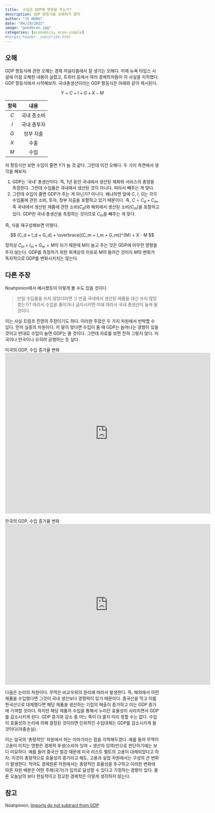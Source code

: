 ```yaml
---
title:  수입은 GDP에 영향을 주는가? 
description: GDP 항등식을 오해하지 말자  
author: "JS HUHH"
date: "04/29/2022"
image: "goodecon.jpg"
categories: [economics, econ-simple]
#margin-header: subscribe.html
---
```


## 오해 

GDP 항등식에 관한 오해는 경제 저널리즘에서 잘 생기는 오해다. 어제 뉴욕 타임스 사설에 이걸 오해한 내용이 실렸고, 트위터 등에서 여러 경제학자들이 이 사실을 지적했다. GDP 항등식에서 시작해보자. 국내총생산이라는 GDP 항등식은 아래와 같이 제시된다. 

$$
Y = C + I + G + X - M
$$

|항목|내용|
|:--:|:--:|
|$C$|국내 총소비|
|$I$|국내 총투자|
|$G$|정부 지출|
|$X$|수출|
|$M$|수입|

저 항등식만 보면 수입이 줄면 $Y$가 늘 것 같다. 그런데 이건 오해다. 두 가지 측면에서 생각을 해보자. 

1. GDP는 '국내' 총생산이다. 즉, 1년 동안 국내에서 생산된 재화와 서비스의 총량을 측정한다. 그런데 수입품은 국내에서 생산된 것이 아니다. 따라서 빼주는 게 맞다. 
2. 그런데 수입이 줄면 GDP가 주는 게 아닌가? 아니다. 왜냐하면 앞에 $C$, $I$, $G$는 각각 수입품에 관한 소비, 투자, 정부 지출을 포함하고 있기 때문이다. 즉, $C = C_{d} + C_{m}$, 즉 국내에서 생산된 제품에 관한 소비($C_d$)와 해외에서 생산된 소비($C_m$)을 포함하고 있다. GDP란 국내 총생산을 측정하는 것이므로 $C_m$을 빼주는 게 맞다. 

즉, 식을 재구성해보면 이렇다. 

$$
(C_d + I_d + G_d) + \overbrace{(C_m + I_m + G_m)}^{M} + X - M 
$$

정의상 $C_m + I_m + G_m = M$이 되기 때문에 M이 늘고 주는 것은 GDP에 아무런 영향을 주지 않는다. GDP를 측정하기 위한 회계상의 이유로 $M$이 들어간 것이지 $M$의 변화가 독자적으로 GDP를 변화시키지는 않는다. 

## 다른 주장 

Noahpinion에서 예시했듯이 이렇게 볼 수도 있을 것이다. 

> 만일 수입품을 쓰지 않았더라면 그 만큼 국내에서 생산된 제품을 대신 쓰지 않았겠는가? 따라서 수입을 줄이거나 금지시키면 이에 따라서 국내 총생산이 늘게 될 것이다. 

이는 사실 트럼프 진영의 주장이기도 하다. 이러한 주장은 두 가지 차원에서 반박할 수 있다. 먼저 실증의 차원이다. 저 말이 맞다면 수입이 줄 때 GDP는 늘어나는 경향이 있을 것이고 반대로 수입이 늘면 GDP는 줄 것이다. 그런데 자료를 보면 전혀 그렇지 않다. 미국이나 한국이나 오히려 공행하는 듯 싶다. 

미국의 GDP, 수입 증가율 변화 
<iframe src="https://fred.stlouisfed.org/graph/graph-landing.php?g=OHlj&width=670&height=475" scrolling="no" frameborder="0" style="overflow:hidden; width:670px; height:525px;" allowTransparency="true" loading="lazy"></iframe>

한국의 GDP, 수입 증가율 변화 
<iframe src="https://fred.stlouisfed.org/graph/graph-landing.php?g=OHln&width=670&height=475" scrolling="no" frameborder="0" style="overflow:hidden; width:670px; height:525px;" allowTransparency="true" loading="lazy"></iframe>


다음은 논리의 차원이다. 무역은 비교우위의 원리에 따라서 발생한다. 즉, 해외에서 어떤 제품을 수입했다면 그것이 국내 생산보다 경쟁력이 있기 때문이다. 중국산을 막고 이를 한국산으로 대체했다면 해당 제품을 생산하는 기업의 매출이 증가하고 이는 GDP 증가에 기여할 것이다. 하지만 해당 제품의 수입을 통해서 누리던 효율성이 사라지면서 GDP를 감소시키게 된다. GDP 증가와 감소 중 어느 쪽이 더 클지 미리 정할 수는 없다. 수입이 효율성의 논리에 의해 결정된 것이라면 인위적인 수입대체는 GDP를 감소시키게 될 것이다(자중손실). 

:::{.column-margin}
이는 일국의 '총량적인' 차원에서 하는 이야기라는 점을 지적해두겠다. 예를 들어 무역이 고용이 미치는 영향은 경제적 후생(소비자 잉여 + 생산자 잉여)만으로 판단하기에는 보다 미묘하다. 예를 들어 중국산 철강 때문에 미국 러스트 벨트의 고용이 대체되었다고 하자. 이것이 총량적으로 효율성의 증가라고 해도, 고용과 실업 차원에서는 구성의 큰 변화가 발생한다. 적어도 경제원론 차원에서는 총량적인 효율성을 추구하고 이러한 변화에 따른 자원 배분은 어떤 주체(국가)가 임의로 달성할 수 있다고 가정하는 경향이 있다. 물론 오늘날의 보다 현실적이고 정교한 경제학은 이렇게 생각하지 않는다. 
:::

## 참고 

Noahpinion, [Imports do not subtract from GDP](https://noahpinion.substack.com/p/imports-do-not-subtract-from-gdp?s=r)



